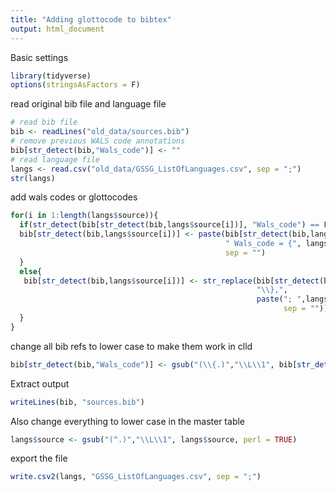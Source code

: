 ```yaml
---
title: "Adding glottocode to bibtex"
output: html_document
---
```


Basic settings
```r
library(tidyverse)
options(stringsAsFactors = F)
```

read original bib file and language file
```r
# read bib file
bib <- readLines("old_data/sources.bib")
# remove previous WALS code annotations
bib[str_detect(bib,"Wals_code")] <- ""
# read language file
langs <- read.csv("old_data/GSSG_ListOfLanguages.csv", sep = ";")
str(langs)
```

add wals codes or glottocodes
```r
for(i in 1:length(langs$source)){
  if(str_detect(bib[str_detect(bib,langs$source[i])], "Wals_code") == FALSE){
  bib[str_detect(bib,langs$source[i])] <- paste(bib[str_detect(bib,langs$source[i])],
                                                " Wals_code = {", langs$wals_code[i], "},",
                                                sep = "")
  }
  else{
   bib[str_detect(bib,langs$source[i])] <- str_replace(bib[str_detect(bib,langs$source[i])], 
                                                       "\\},",
                                                       paste("; ",langs$wals_code[i],"},",
                                                             sep = ""))
  }
}
```

change all bib refs to lower case to make them work in clld
```r
bib[str_detect(bib,"Wals_code")] <- gsub("(\\{.)","\\L\\1", bib[str_detect(bib,"Wals_code")],perl=TRUE)
```


Extract output
```r
writeLines(bib, "sources.bib")
```

Also change everything to lower case in the master table
```r
langs$source <- gsub("(^.)","\\L\\1", langs$source, perl = TRUE)
```

export the file 
```r
write.csv2(langs, "GSSG_ListOfLanguages.csv", sep = ";")
```

```r

```

